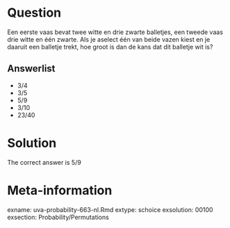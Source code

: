 Question
========

Een eerste vaas bevat twee witte en drie zwarte balletjes, een tweede vaas drie witte en één zwarte. Als je aselect één van beide vazen kiest en je daaruit een balletje trekt, hoe groot is dan de kans dat dit balletje wit is?

Answerlist
----------
* 3\/4
* 3\/5
* 5\/9
* 3\/10
* 23\/40

Solution
========

The correct answer is 5\/9

Meta-information
================
exname: uva-probability-663-nl.Rmd
extype: schoice
exsolution: 00100
exsection: Probability/Permutations
